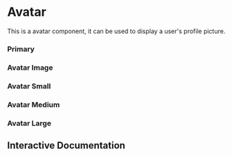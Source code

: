 

<Meta of={Story} />

# Avatar

This is a avatar component, it can be used to display a user's profile picture.

### Primary

<Canvas of={Story.Primary} layout="centered" />

### Avatar Image

<Canvas of={Story.AvatarImage} layout="centered" />

### Avatar Small

<Canvas of={Story.AvatarSmall} layout="centered" />

### Avatar Medium

<Canvas of={Story.AvatarMedium} layout="centered" />

### Avatar Large

<Canvas of={Story.AvatarLarge} layout="centered" />

## Interactive Documentation

<Primary />
<Controls />
